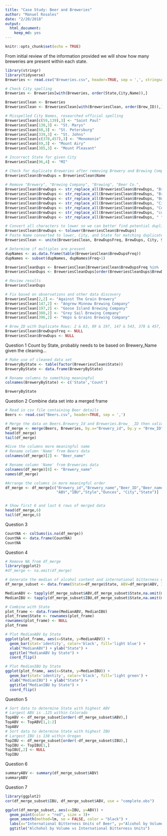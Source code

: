 ```yaml
---
title: "Case Study: Beer and Breweries"
author: "Manuel Rosales"
date: "2/20/2018"
output:
  html_document:
    keep_md: yes
---
```


```r
knitr::opts_chunk$set(echo = TRUE)
```

From initial review of the information provided we will show how many breweries are present within each state.

```r
library(stringr)
library(tidyverse)
Breweries <- read.csv("Breweries.csv", header=TRUE, sep = ',', stringsAsFactors = FALSE)

# Check City spelling
Breweries <- Breweries[with(Breweries, order(State,City,Name)),]

BreweriesClean <- Breweries
BreweriesClean <- BreweriesClean[with(BreweriesClean, order(Brew_ID)),]

# Misspelled City Names, researched official spelling 
BreweriesClean[c(59,139),3] <- "Saint Paul" 
BreweriesClean[130,3] <- "St. Marys" 
BreweriesClean[68,3] <- "St. Petersburg" 
BreweriesClean[339,3] <- "St. Johns" 
BreweriesClean[c(378,457),3] <- "Menomonie" 
BreweriesClean[69,3] <- "Mount Airy" 
BreweriesClean[385,3] <- "Mount Pleasant" 

# Incorrect State for given City
BreweriesClean[96,4] <- "MI" 

# Check for duplicate Breweries after removing Brewery and Brewing Company
BreweriesClean$BrewDups = BreweriesClean$Name
  
# Remove "Brewery", "Brewing Company", "Brewing", "Beer Co.", 
BreweriesClean$BrewDups <- str_replace_all(BreweriesClean$BrewDups, "Brewery", "")
BreweriesClean$BrewDups <- str_replace_all(BreweriesClean$BrewDups, "Brewing", "")
BreweriesClean$BrewDups <- str_replace_all(BreweriesClean$BrewDups, "Beer", "")
BreweriesClean$BrewDups <- str_replace_all(BreweriesClean$BrewDups, "Cider", "")
BreweriesClean$BrewDups <- str_replace_all(BreweriesClean$BrewDups, "Company", "")
BreweriesClean$BrewDups <- str_replace_all(BreweriesClean$BrewDups, "co.", "")
BreweriesClean$BrewDups <- str_replace_all(BreweriesClean$BrewDups, " ", "")

# Convert all characters to lower so we can better find potential duplicates
BreweriesClean$BrewDups <- tolower(BreweriesClean$BrewDups)
# Paste Name converted to lower, City, and State for matching duplicates
BreweriesClean <- unite(BreweriesClean, BrewDupsFreq, BrewDups, City, State, sep = ",", remove = FALSE)

# Determine if multiples are present
dupNames <- as.data.frame(table(BreweriesClean$BrewDupsFreq))
dupNames <- subset(dupNames, dupNames$Freq>1)

BreweriesCleanDups <- BreweriesClean[BreweriesClean$BrewDupsFreq %in%  dupNames$Var1,]
BreweriesCleanDups <- BreweriesCleanDups[order(BreweriesCleanDups$BrewDupsFreq),]

# Review results
BreweriesCleanDups

# Fix based on observations and other data discovery
BreweriesClean[2,2] <- "Against The Grain Brewery"
BreweriesClean[147,2] <- "Angrew Minnow Brewing Company"
BreweriesClean[197,2] <- "Goose Island Brewing Company"
BreweriesClean[380,2] <- "Grey Sail Brewing Company"
BreweriesClean[396,2] <- "Hops & Grains Brewing Company"

# Brew_ID with Duplicate Rows: 2 & 63, 89 & 197, 147 & 543, 378 & 457, 59 & 139
BreweriesClean$BrewDupsFreq <- NULL
BreweriesClean$BrewDups <- NULL
```


Question 1
Count by State, probably  needs to be based on Brewery_Name given the cleaning...

```r
# Make use of cleaned data set
BreweryByState <- table(factor(BreweriesClean$State))
BreweryByState <- data.frame(BreweryByState)

# Rename columns to something meaningful
colnames(BreweryByState) <- c('State','Count')

BreweryByState
```

Question 2
Combine data set into a merged frame

```r
# Read in csv file containing Beer details
Beers <- read.csv("Beers.csv", header=TRUE, sep = ',')

# Merge the data on Beers.Brewery_Id and Breweries.Brew_ _ID then validate merged file
df_merge <- merge(Beers, Breweries, by.x="Brewery_id", by.y = "Brew_ID")
head(df_merge)
tail(df_merge)

#Give the columns more meaningful name
# Rename column 'Name' from Beers data
colnames(df_merge)[2] <- "Beer_name"

# Rename column 'Name' from Breweries data
colnames(df_merge)[8] <- "Brewery_name"
names(df_merge)

#Arrange the columns in more meaningful order
df_merge <- df_merge[c("Brewery_id","Brewery_name","Beer_ID","Beer_name",
                       "ABV","IBU","Style","Ounces", "City","State")]


# Show first 6 and last 6 rows of merged data
head(df_merge,6)
tail(df_merge,6)
```

Question 3

```r
CountNA <- colSums(is.na(df_merge))
CountNA <- data.frame(CountNA)
CountNA
```

Question 4
```r
# Remove NA from df_merge
library(ggplot2)
#df_merge <- na.omit(df_merge)

# Generate the median of alcohol content and international bitterness unit for each State
df_merge_subset <- data.frame(State=df_merge$State, ABV=df_merge$ABV, IBU=df_merge$IBU)

MedianABV <- tapply(df_merge_subset$ABV,df_merge_subset$State,na.omit(median))
MedianIBU <- tapply(df_merge_subset$IBU,df_merge_subset$State,na.omit(median))

# Combine with State
plot_frame <- data.frame(MedianABV, MedianIBU)
plot_frame$State <- rownames(plot_frame)
rownames(plot_frame) <- NULL
plot_frame

# Plot MedianABV by State
ggplot(plot_frame, aes(x=State, y=MedianABV)) +
  geom_bar(stat='identity', color='black', fill='light blue') +
  xlab("MedianABV") + ylab("State") +
  ggtitle("MedianABV by State") +
  coord_flip()

# Plot MedianIBU by State  
ggplot(plot_frame, aes(x=State, y=MedianIBU)) +
  geom_bar(stat='identity', color='black', fill='light green') +
  xlab("MedianIBU") + ylab("State") +
  ggtitle("MedianIBU by State") +
  coord_flip()
```

Question 5
```r
# Sort data to determine State with highest ABV
# Largest ABV is .125 within Colorado
TopABV <- df_merge_subset[order(-df_merge_subset$ABV),]
TopABV <- TopABV[1,1:2]
TopABV
# Sort data to determine State with highest IBU
# Largest IBU is 138 within Oregan
TopIBU <- df_merge_subset[order(-df_merge_subset$IBU),]
TopIBU <- TopIBU[1,]
TopIBU[,2] <- NULL
TopIBU
```

Question 6
```r
summaryABV <- summary(df_merge_subset$ABV)
summaryABV
```

Question 7
```r
library(ggplot2)
cor(df_merge_subset$IBU, df_merge_subset$ABV, use = "complete.obs")

ggplot(df_merge_subset, aes(x=IBU, y=ABV)) + 
  geom_point(color = "red", size = 3)+
  geom_smooth(method=lm, se = FALSE, color = "black") +
  labs(x="International Bitterness Units of Beer", y="Alcohol by Volume of Beer") + 
  ggtitle("Alchohol by Volume vs International Bitterness Units")
```